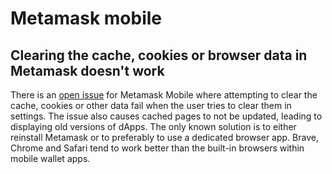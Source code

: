 # Metamask mobile
## Clearing the cache, cookies or browser data in Metamask doesn't work
There is an [open issue](https://github.com/MetaMask/metamask-mobile/issues/2009) for Metamask Mobile where attempting to clear the cache, cookies or other data fail when the user tries to clear them in settings. The issue also causes cached pages to not be updated, leading to displaying old versions of dApps.
The only known solution is to either reinstall Metamask or to preferably to use a dedicated browser app. Brave, Chrome and Safari tend to work better than the built-in browsers within mobile wallet apps.